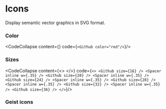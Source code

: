 
<Meta title="design/Icons" />

 
# Icons

Display semantic vector graphics in SVG format.

### Color

<CodeCollapse content={<Github color="red" />} code={`<Github color="red"/>`}/>


### Sizes

  <CodeCollapse content={<>
  <Github size={16} /> <Spacer inline w={.35} />
  <Github size={20} /> <Spacer inline w={.35} />
  <Github size={24} /> <Spacer inline w={.35} />
  <Github size={28} /> <Spacer inline w={.35} />
  <Github size={32} /> <Spacer inline w={.35} />
  <Github size={36} />
</>} code={`<>
  <Github size={16} /> <Spacer inline w={.35} />
  <Github size={20} /> <Spacer inline w={.35} />
  <Github size={24} /> <Spacer inline w={.35} />
  <Github size={28} /> <Spacer inline w={.35} />
  <Github size={32} /> <Spacer inline w={.35} />
  <Github size={36} />
</>`}/>



### Geist icons

<Story id='docs-icons--default'/>



